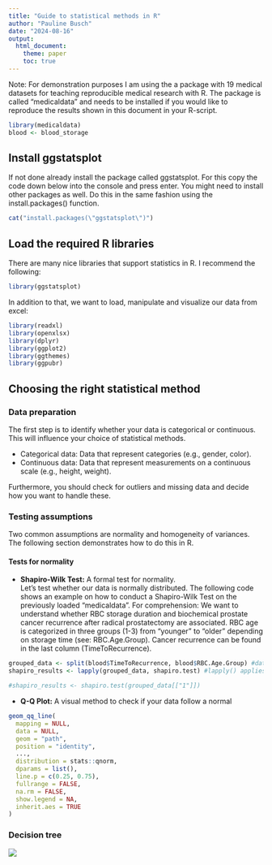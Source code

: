 ```yaml
---
title: "Guide to statistical methods in R"
author: "Pauline Busch"
date: "2024-08-16"
output: 
  html_document:
    theme: paper
    toc: true
---
```

Note: For demonstration purposes I am using the a package with 19 medical datasets for teaching reproducible medical research with R. The package is called "medicaldata" and needs to be installed if you would like to reproduce the results shown in this document in your R-script.
```r
library(medicaldata)
blood <- blood_storage
```


## Install ggstatsplot
If not done already install the package called ggstatsplot. For this copy the code down below into the console and press enter. You might need to install other packages as well. Do this in the same fashion using the install.packages() function.
```r
cat("install.packages(\"ggstatsplot\")")
```

## Load the required R libraries
There are many nice libraries that support statistics in R. I recommend the following:

```r
library(ggstatsplot)
```

In addition to that, we want to load, manipulate and visualize our data from excel:
```r
library(readxl)
library(openxlsx)
library(dplyr)
library(ggplot2)
library(ggthemes)
library(ggpubr)
```

## Choosing the right statistical method
### Data preparation
The first step is to identify whether your data is categorical or continuous. This will influence your choice of statistical methods. 

* Categorical data: Data that represent categories (e.g., gender, color).
* Continuous data: Data that represent measurements on a continuous scale (e.g., height, weight).
    
Furthermore, you should check for outliers and missing data and decide how you want to handle these. 

### Testing assumptions
Two common assumptions are normality and homogeneity of variances. The following section demonstrates how to do this in R.

#### Tests for normality

* **Shapiro-Wilk Test:** A formal test for normality.  
Let's test whether our data is normally distributed. The following code shows an example on how to conduct a Shapiro-Wilk Test on the previously loaded "medicaldata". For comprehension: We want to understand whether RBC storage duration and biochemical prostate cancer recurrence after radical prostatectomy are associated. RBC age is categorized in three groups (1-3) from "younger" to "older" depending on storage time (see: RBC.Age.Group). Cancer recurrence can be found in the last column (TimeToRecurrence).

```r
grouped_data <- split(blood$TimeToRecurrence, blood$RBC.Age.Group) #data preparation
shapiro_results <- lapply(grouped_data, shapiro.test) #lapply() applies the shapiro-function to all groups

#shapiro_results <- shapiro.test(grouped_data[["1"]])
```

* **Q-Q Plot:** A visual method to check if your data follow a normal 

```r
geom_qq_line(
  mapping = NULL,
  data = NULL,
  geom = "path",
  position = "identity",
  ...,
  distribution = stats::qnorm,
  dparams = list(),
  line.p = c(0.25, 0.75),
  fullrange = FALSE,
  na.rm = FALSE,
  show.legend = NA,
  inherit.aes = TRUE
)
```


### Decision tree

![](https://www.methodenberatung.uzh.ch/static/entscheidbaum/entscheidbaum.jpg)
